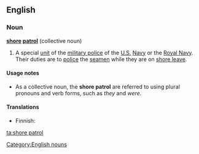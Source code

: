 ==English==

===Noun===
'''[[shore]] [[patrol]]''' {{singularonly}} (collective noun)

# A special [[unit]] of the [[military police]] of the [[United States|U.S.]] [[Navy]] or the [[Royal Navy]]. Their duties are to [[police#Verb|police]] the [[seamen]] while they are on [[shore leave]].

====Usage notes====
* As a collective noun, the '''shore patrol''' are referred to using plural pronouns and verb forms, such as ''they'' and ''were''.

====Translations====
{{trans-top|special unit of the military police of the U.S. Navy or the Royal Navy}}
* Finnish: {{t-|fi|sotapoliisi}}
{{trans-mid}}
{{trans-bottom}}

[[Category:English nouns]]

[[ta:shore patrol]]